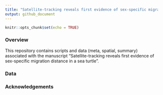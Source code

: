 ```yaml
---
title: "Satellite-tracking reveals first evidence of sex-specific migration distance in a sea turtle"
output: github_document
---
```


```r
knitr::opts_chunk$set(echo = TRUE)
```

### Overview ###

This repository contains scripts and data (meta, spatial, summary) associated with the manuscript "Satellite-tracking reveals first evidence of sex-specific migration distance in a sea turtle". 


### Data 


### Acknowledgements

